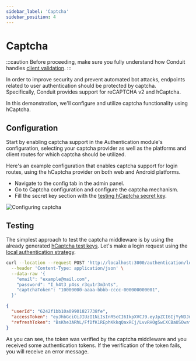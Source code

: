 ```yaml
---
sidebar_label: 'Captcha'
sidebar_position: 4
---
```


# Captcha

:::caution
Before proceeding, make sure you fully understand how Conduit handles [client validation](../../router/security#client-validation).
:::

In order to improve security and prevent automated bot attacks, endpoints related to user authentication should be protected by captcha.<br />
Specifically, Conduit provides support for reCAPTCHA v2 and hCaptcha.

In this demonstration, we'll configure and utilize captcha functionality using hCaptcha.

## Configuration

Start by enabling captcha support in the Authentication module's configuration, selecting your captcha provider as well as the platforms and client routes for which captcha should be utilized.

Here's an example configuration that enables captcha support for login routes, using the hCaptcha provider on both web and Android platforms.

- Navigate to the config tab in the admin panel.
- Go to Captcha configuration and configure the captcha mechanism.
- Fill the secret key section with the [testing hCaptcha secret key](https://docs.hcaptcha.com/#integration-testing-test-keys).

![Configuring captcha](/v0.15/modules/authentication/tutorials/configure_captcha.png)

## Testing

The simplest approach to test the captcha middleware is by using the already generated [hCaptcha test keys](https://docs.hcaptcha.com/#integration-testing-test-keys).
Let's make a login request using the [local authentication strategy](./local).

``` bash title="Request"
curl --location --request POST 'http://localhost:3000/authentication/local' \
  --header 'Content-Type: application/json' \
  --data-raw '{
    "email": "example@mail.com",
    "password": "I_h4t3_p4ss_r3qu1r3m3nts",
    "captchaToken": "10000000-aaaa-bbbb-cccc-000000000001",
  }'
```

``` json title="Response"
{
  "userId": "6242f1bb10a09901827738fe",
  "accessToken": "eyJhbGciOiJIUzI1NiIsInR5cCI6IkpXVCJ9.eyJpZCI6IjYyNDJmMWJiMTBhMDk5MDE4Mjc3MzhmZSIsImlhdCI6MTY0ODU1NDUyNywiZXhwIjoxNzM0OTU0NTI3fQ.Fjqa7ORBBF2giwG7OgiWr2HMgHDL7R6ddFq2E730Djc",
  "refreshToken": "BsKhe3ARhL/FfDfK1REphKkkqQaxRCj/LvvRHOg5wCXCBaUSOwafRHyFYIttaORY/NmHS7NAuT6+knBQegVOwQ=="
}
```

As you can see, the token was verified by the captcha middleware and you received some authentication tokens.
If the verification of the token fails, you will receive an error message.
